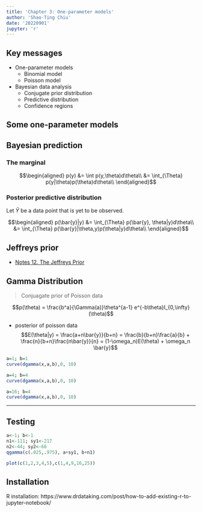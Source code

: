 ```yaml
---
title: 'Chapter 3: One-parameter models'
author: 'Shao-Ting Chiu'
date: '20220901'
jupyter: 'r'
---
```



## Key messages

- One-parameter models
    - Binomial model
    - Poisson model
- Bayesian data analysis
    - Conjugate prior distribution
    - Predictive distribution
    - Confidence regions

## Some one-parameter models


## Bayesian prediction

### The marginal
$$\begin{aligned}
  p(y) &= \int p(y,\theta)d\theta\\
       &= \int_{\Theta} p(y|\theta)p(\theta)d\theta\\
\end{aligned}$$

### Posterior predictive distribution

Let $\bar{Y}$ be a data point that is yet to be observed.

$$\begin{aligned}
  p(\bar{y}|y) &= \int_{\Theta} p(\bar{y}, \theta|y)d\theta\\
               &= \int_{\Theta} p(\bar{y}|\theta,y)p(\theta|y)d\theta\\
\end{aligned}$$


## Jeffreys prior

- [Notes 12. The Jeffreys Prior](https://www2.stat.duke.edu/courses/Fall11/sta114/jeffreys.pdf)


## Gamma Distribution

> Conjuagate prior of Poisson data

$$p(\theta) = \frac{b^a}{\Gamma(a)}\theta^{a-1} e^{-b\theta}I_{0,\infty}(\theta)$$

- posterior of poisson data
$$E(\theta|y) = \frac{a+n\bar{y}}{b+n} = \frac{b}{b+n}\frac{a}{b} + \frac{n}{b+n}\frac{n\bar{y}}{n} = (1-\omega_n)E(\theta) + \omega_n \bar{y}$$

```r
a=1; b=1
curve(dgamma(x,a,b),0, 10)
```

```r
a=4; b=4
curve(dgamma(x,a,b),0, 10)
```

```r
a=16; b=4
curve(dgamma(x,a,b),0, 10)
```


---

## Testing

```r
a<-1; b<-1
n1<-111; sy1<-217
n2<-44; sy2<-66
qgamma(c(.025,.975), a+sy1, b+n1)
```

```r
plot(c(1,2,3,4,5),c(1,4,9,16,25))
```



## Installation
R installation: https://www.drdataking.com/post/how-to-add-existing-r-to-jupyter-notebook/